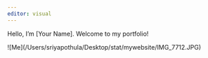 ```yaml
---
editor: visual
---
```


Hello, I'm \[Your Name\]. Welcome to my portfolio!

\![Me\](/Users/sriyapothula/Desktop/stat/mywebsite/IMG_7712.JPG)
